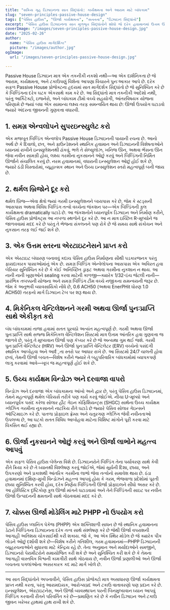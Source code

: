 ```yaml
---
title: "સક્રિય ગૃહ ડિઝાઇનના સાત સિદ્ધાંતો: કાર્યક્ષમતા અને આરામ માટે બાંધકામ"
slug: "seven-principles-passive-house-design"
tags: ["પેસિવ હાઉસ", "ઊર્જા કાર્યક્ષમતા", "સતતતા", "ડિઝાઇન સિદ્ધાંતો"]
excerpt: "પેસિવ હાઉસ ડિઝાઇનના સાત મૂળભૂત સિદ્ધાંતોને શોધો જે દરેક હવામાનમાં ઉત્તમ ઊર્જા કાર્યક્ષમતા, અસાધારણ આંતરિક હવા ગુણવત્તા, અને ટકાઉ આરામ સુનિશ્ચિત કરે છે."
coverImage: "/images/seven-principles-passive-house-design.jpg"
date: "2025-02-26"
author:
  name: "પેસિવ હાઉસ માર્ગદર્શિકા"
  picture: "/images/author.jpg"
ogImage:
  url: "/images/seven-principles-passive-house-design.jpg"

---
```

Passive House ડિઝાઇન માત્ર એક તકનીકી નકશો નથી—આ એક દાર્શનિકતા છે જે આરામ, કાર્યક્ષમતા, અને ટકાઉપણું વિશેના આપણા વિચારને પુનઃઆકાર આપે છે. દરેક સફળ Passive House પ્રોજેક્ટના હૃદયમાં સાત માર્ગદર્શક સિદ્ધાંતો છે જે સુનિશ્ચિત કરે છે કે બિલ્ડિંગના દરેક ઘટક એકસાથે કામ કરે છે. આ સિદ્ધાંતો માત્ર તકનીકી આદેશો નથી, પરંતુ આર્કિટેક્ટો, ઇજનેરો, અને બાંધકામ ટીમો વચ્ચે સહયોગી, આંતરવિષયક યોજના પરિણામે છે જ્યાં બધા એક સામાન્ય લક્ષ્ય તરફ સમન્વયિત થાય છે: ઊર્જા ઉપયોગ ઘટાડવો જ્યારે અંદરના જીવનની ગુણવત્તા વધારવી.

## 1. સમગ્ર એન્વલોપને સુપરઇન્સ્યુલેટ કરો

એક મજબૂત બિલ્ડિંગ એન્વલોપ Passive House ડિઝાઇનની પાયાની રચના છે. આનો અર્થ છે કે દિવાલો, છત, અને ફાઉન્ડેશનને સ્થાનિક હવામાન અને ડિઝાઇનની વિશેષતાઓને ધ્યાનમાં રાખીને ઇન્સ્યુલેશનથી ઢાંકવું. ભલે તે સેલ્યુલોઝ, ખનિજ ઊન, અથવા ભેંસના ઊન જેવા નવીન સામગ્રી હોય, લક્ષ્ય ગરમીના નુકસાનને ઓછું કરવું અને બિલ્ડિંગની નિર્મિત ઊર્જાને સંચાલિત કરવું છે. નરમ હવામાનમાં, વધારાની ઇન્સ્યુલેશન ઓછું હોઈ શકે છે, જ્યારે ઠંડી વિસ્તારોમાં, વ્યૂહાત્મક સ્થાન અને ઉચ્ચ ઇન્સ્યુલેશન સ્તરો મહત્વપૂર્ણ બની જાય છે.
## 2. થર્મલ બ્રિજોને દૂર કરો

થર્મલ બ્રિજ—એવા ક્ષેત્રો જ્યાં ગરમી ઇન્સ્યુલેશનને બાયપાસ કરે છે, જેમ કે સ્ટડ્સની આસપાસ અથવા વિવિધ બિલ્ડિંગ તત્વો વચ્ચેના જંકશન પર—એક બિલ્ડિંગની કુલ કાર્યક્ષમતા dramatically ઘટાડે છે. આ જંકશનોને ધ્યાનપૂર્વક ડિઝાઇન અને નિર્માણ કરીને, પેસિવ હાઉસ પ્રોજેક્ટ્સ આ નબળા સ્થળોને દૂર કરે છે. આ ન માત્ર ઇચ્છિત R-મૂલ્યોને જ જાળવવામાં મદદ કરે છે પરંતુ તે ભેજના સંકલનને પણ રોકે છે જે સમય સાથે સંકોચન અને નુકસાન તરફ લઈ જઈ શકે છે.

## 3. એક ઉત્તમ સ્તરના એરટાઇટનેસને પ્રાપ્ત કરો

એક એરટાઇટ બંધારણ બનાવવું કદાચ પેસિવ હાઉસ નિર્માણના સૌથી પડકારજનક પરંતુ ફાયદાકારક પાસાઓમાંનું એક છે. સમગ્ર બિલ્ડિંગ એન્વેલોપના આસપાસ એક અવિરત હવા બેરિયર સુનિશ્ચિત કરે છે કે કોઈ અનિચ્છિત ડ્રાફ્ટ અથવા ગરમીના નુકશાન ન થાય. આ નાની નાની ખૂણાઓને sealing કરવા માટેની કાળજી—ક્યારેક 1/32-ઇંચ જેટલી નાની—પ્રારંભિક તબક્કાની યોજના અને સમગ્ર બિલ્ડિંગ ટીમ વચ્ચે નજીકના સમન્વયની જરૂર છે. જેમ કે અનુભવી વ્યાવસાયિકો નોંધે છે, 0.6 ACH50 (અથવા EnerPHit ધોરણ 1.0 ACH50) તરફનો માર્ગ ડિઝાઇન ટેબ પર શરૂ થાય છે.
## 4. મિકેનિકલ વેન્ટિલેશનને ગરમી અથવા ઊર્જા પુનઃપ્રાપ્તિ સાથે એકીકૃત કરો

બંધ બાંધકામમાં તાજા હવામાં સતત પુરવઠો અત્યંત મહત્વપૂર્ણ છે. ગરમી અથવા ઊર્જા પુનઃપ્રાપ્તિ સાથે સજ્જ મિકેનિકલ વેન્ટિલેશન સિસ્ટમો માત્ર ઉત્તમ આંતરિક હવા ગુણવત્તા જ જાળવે છે, પરંતુ તે મૂલ્યવાન ઊર્જા પણ કૅપ્ચર કરે છે જે અન્યથા ગુમ થઈ જશે. ગરમી પુનઃપ્રાપ્તિ વેન્ટિલેટર (HRV) અને ઊર્જા પુનઃપ્રાપ્તિ વેન્ટિલેટર (ERV) વચ્ચેનો પસંદગી સ્થાનિક આબોહવા અને આर्द્રતા સ્તરો પર આધાર રાખે છે. આ સિસ્ટમો 24/7 ચાલતી હોવા છતાં, તેમની ઊર્જા બચત—વિશેષ કરીને જ્યારે તે બહુપરિવારિક બાંધકામોમાં વ્યાપકપણે લાગુ કરવામાં આવે—ખૂબ જ મહત્વપૂર્ણ હોઈ શકે છે.

## 5. ઉચ્ચ કાર્યક્ષમ વિન્ડોઝ અને દરવાજા વાપરો

વિન્ડોઝ અને દરવાજા એક બાંધકામના આંખો અને દ્વાર છે, પરંતુ પેસિવ હાઉસ ડિઝાઇનમાં, તેમને મહત્વપૂર્ણ થર્મલ બેરિયર્સ તરીકે પણ કાર્ય કરવું જોઈએ. નીચા U-મૂલ્યો અને ધ્યાનપૂર્વક પસંદ કરેલા સોલાર હીટ ગેઇન કોફિશિયન્ટ્સ (SHGC) સાથેના ઉચ્ચ કાર્યક્ષમ ગ્લેઝિંગ ગરમીના નુકસાનને નાટકિય રીતે ઘટાડે છે જ્યારે પેસિવ સોલાર ગેઇન્સને ઑપ્ટિમાઇઝ કરે છે. પાતળા પ્રોફાઇલ ફ્રેમ્સ અને ચતુરગણ ગ્લેઝિંગ જેવી નવીનતાઓ ઉપલબ્ધ છે, આ ઘટકો સતત વિવિધ આબોહવા માટેના વિશિષ્ટ માંગોને પૂરી કરવા માટે વિકસિત થઈ રહ્યા છે.
## 6. ઊર્જા નુકસાનને ઓછું કરવું અને ઊર્જા લાભોને મહત્ત્વ આપવું

એક સફળ પેસિવ હાઉસ બેલેન્સ વિશે છે. ડિઝાઇનરોને બિલ્ડિંગ તેના પર્યાવરણ સાથે કેવી રીતે ક્રિયા કરે છે તે ધ્યાનથી વિશ્લેષણ કરવું જોઈએ, જેમાં સૂર્યની દિશા, છાયા, અને ઉપકરણો અને પ્રકાશથી આંતરિક ગરમીના લાભો જેવા તત્વોનો સમાવેશ થાય છે. ઠંડા હવામાનમાં દક્ષિણ-મુખી વિન્ડોઝને મહત્ત્વ આપવું હોય કે ગરમ, ભેજવાળા પ્રદેશોમાં પૂરતી છાયા સુનિશ્ચિત કરવી હોય, દરેક નિર્ણય બિલ્ડિંગની ઊર્જા પ્રોફાઇલને સીધો અસર કરે છે. આ હોલિસ્ટિક દૃષ્ટિકોણ કુલ ઊર્જા માંગને ઘટાડવામાં અને તેને બિલ્ડિંગની સાઇટ પર નવીન ઊર્જા ઉત્પાદનની ક્ષમતાની સાથે ગોઠવવામાં મદદ કરે છે.

## 7. ચોક્કસ ઊર્જા મોડેલિંગ માટે PHPP નો ઉપયોગ કરો

પેસિવ હાઉસ પ્લાનિંગ પેકેજ (PHPP) એક શક્તિશાળી સાધન છે જે સ્થાનિક હવામાનના ડેટાને બિલ્ડિંગના ડિઝાઇનના દરેક તત્વ સાથે સંશ્લેષણ કરે છે જેથી ઊર્જા વપરાશની આગાહી અતિશય ચોકસાઈથી કરી શકાય. જો કે, આ એક સ્થિર મોડેલ છે જે ક્યારેક પીક લોડને ઓછું દર્શાવી શકે છે—વિશેષ કરીને ગતિશીલ, ગરમ હવામાનમાં—PHPP ડિઝાઇનની વ્યૂહરચનાઓને સુધારવા માટે કેન્દ્રિય રહે છે. તેના અનુમાન અને મર્યાદાઓને સમજીને, ડિઝાઇનરો પેરામીટરોને સમાયોજિત કરી શકે છે અને સુનિશ્ચિત કરી શકે છે કે તેમના આગાહી વાસ્તવિક વિશ્વની કામગીરી સાથે ગોઠવાય છે, નવીન ઊર્જા પ્રણાલીઓ અને ઊર્જા બચતના પગલાંઓના અસરકારક કદ માટે માર્ગ ખોલે છે.

---

આ સાત સિદ્ધાંતોને અપનાવીને, પેસિવ હાઉસ પ્રોજેક્ટો માત્ર અસાધારણ ઊર્જા કાર્યક્ષમતા પ્રાપ્ત નથી કરતા, પરંતુ આરામદાયક, આરોગ્યપ્રદ અને ટકાઉ વાતાવરણો પણ પ્રદાન કરે છે. ઇન્સ્યુલેશન, એરટાઇટનેસ, અને ઊર્જા વ્યવસ્થાપન પરની બિનમુલ્યવાન ધ્યાન આપવું બિલ્ડિંગ કરવાની રીતને પરિવર્તિત કરે છે—પ્રમાણિત કરે છે કે નવીન ડિઝાઇન અને ટકાઉ જીવન ખરેખર હાથમાં હાથ રાખી શકે છે.
